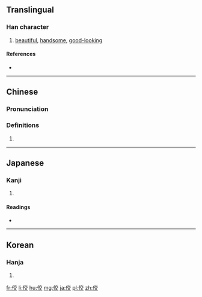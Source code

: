 ==Translingual==

===Han character===
{{Han char|rn=9|rad=人|as=06|sn=8|four=20248|canj=OYCK|ids=⿰亻交}}

# [[beautiful]], [[handsome]], [[good-looking]]

====References====
* {{Han ref|kx=0101.010|dkj=00570|dj=0213.090|hdz=10152.060|uh=4F7C|ud=20348|bh=CBB3|bd=52147}}

----

==Chinese==
{{zh-forms}}

===Pronunciation===
{{zh-pron
|m=jiǎo
|c=gaau2
|mc=y
|oc=y
|ma=
|cat=a
}}

===Definitions===
# {{rfdef|lang=zh}}

----

==Japanese==

===Kanji===
{{ja-kanji|grade=|rs=人06}}

# {{defn|lang=ja|sort=人06}}

====Readings====
* {{ja-readings|on=[[こう]] (kō), [[きょう]] (kyō)|kun=[[うつくしい]] (utsukushii)}}

----

==Korean==

===Hanja===
{{ko-hanja|hangeul=교|rv=gyo|mr=kyo}}

# {{defn|lang=ko|sort=人06}}

[[fr:佼]]
[[li:佼]]
[[hu:佼]]
[[mg:佼]]
[[ja:佼]]
[[pl:佼]]
[[zh:佼]]